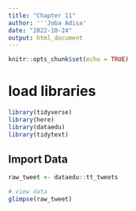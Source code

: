 ```yaml
---
title: "Chapter 11"
author: '''Joba Adisa'
date: "2022-10-24"
output: html_document
---
```


```r
knitr::opts_chunk$set(echo = TRUE)
```

# load libraries

```r
library(tidyverse)
library(here)
library(dataedu)
library(tidytext)
```

## Import Data
```r
raw_tweet <- dataedu::tt_tweets

# view data
glimpse(raw_tweet)
```

